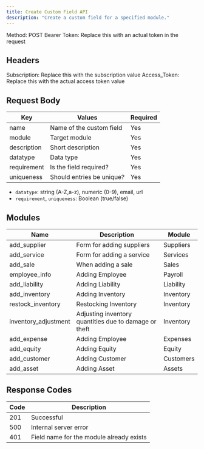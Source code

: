 ```yaml
---
title: Create Custom Field API
description: "Create a custom field for a specified module."
---
```


Method: POST
Bearer Token: Replace this with an actual token in the request

## Headers
Subscription: Replace this with the subscription value
Access_Token: Replace this with the actual access token value

## Request Body

| Key          | Values                          | Required |
| ------------ | ------------------------------- | -------- |
| name         | Name of the custom field        | Yes      |
| module       | Target module                   | Yes      |
| description  | Short description               | Yes      |
| datatype     | Data type                       | Yes      |
| requirement  | Is the field required?          | Yes      |
| uniqueness   | Should entries be unique?       | Yes      |

- `datatype`: string (A-Z,a-z), numeric (0-9), email, url
- `requirement`, `uniqueness`: Boolean (true/false)

## Modules

| Name                | Description                      | Module    |
| ------------------- | -------------------------------- | --------- |
| add_supplier        | Form for adding suppliers        | Suppliers |
| add_service         | Form for adding a service         | Services  |
| add_sale            | When adding a sale                | Sales     |
| employee_info       | Adding Employee                   | Payroll   |
| add_liability       | Adding Liability                  | Liability |
| add_inventory       | Adding Inventory                  | Inventory |
| restock_inventory   | Restocking Inventory              | Inventory |
| inventory_adjustment| Adjusting inventory quantities due to damage or theft | Inventory |
| add_expense         | Adding Employee                   | Expenses  |
| add_equity          | Adding Equity                    | Equity    |
| add_customer        | Adding Customer                   | Customers |
| add_asset           | Adding Asset                      | Assets    |

## Response Codes

| Code | Description                                 |
| ---- | ------------------------------------------- |
| 201  | Successful                                  |
| 500  | Internal server error                       |
| 401  | Field name for the module already exists    |
